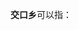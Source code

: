 '''交口乡'''可以指：
{{PRC admin/disambig|14/04/31/202/000|14/07/29/205/000|14/10/32/204/000|41/12/02/201/000}}
{{disambig|cat=三字中国乡名消歧义}}